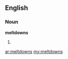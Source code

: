 ==English==

===Noun===
'''meltdowns'''

# {{plural of|[[meltdown]]}}

[[ar:meltdowns]]
[[my:meltdowns]]